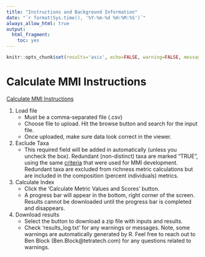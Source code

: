 ```yaml
---
title: "Instructions and Background Information"
date: "`r format(Sys.time(), '%Y-%m-%d %H:%M:%S')`"
always_allow_html: true
output:
  html_fragment:
    toc: yes
---
```


```r
knitr::opts_chunk$set(results='asis', echo=FALSE, warning=FALSE, message = FALSE)
```

# Calculate MMI Instructions

<a href="https://raw.githubusercontent.com/Blocktt/ShinyAppDocuments/main/KDHEtools/Reports/3_CalculateMMI_Instructions_20230818.pdf" target="_blank">Calculate MMI Instructions</a>

1.  Load file
    -   Must be a comma-separated file (.csv)
    -   Choose file to upload. Hit the browse button and search for the input file.
    -   Once uploaded, make sure data look correct in the viewer.
2.  Exclude Taxa
    -   This required field will be added in automatically (unless you uncheck the box). Redundant (non-distinct) taxa are marked "TRUE", using the same <a href="https://raw.githubusercontent.com/Blocktt/ShinyAppDocuments/main/KDHEtools/Reports/EXCLUDE_RedundantTaxa_DecisionCriteria.docx" target="_blank">criteria</a> that were used for MMI development. Redundant taxa are excluded from richness metric calculations but are included in the composition (percent individuals) metrics.
3.  Calculate Index
    -   Click the 'Calculate Metric Values and Scores' button.
    -   A progress bar will appear in the bottom, right corner of the screen. Results cannot be downloaded until the progress bar is completed and disappears.
4.  Download results
    -   Select the button to download a zip file with inputs and results.
    -   Check 'results_log.txt' for any warnings or messages. Note, some warnings are automatically generated by R. Feel free to reach out to Ben Block (Ben.Block@tetratech.com) for any questions related to warnings.
